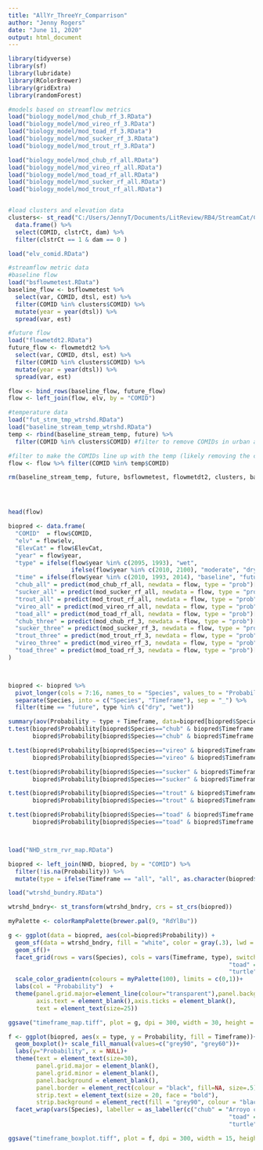 ```yaml
---
title: "AllYr_ThreeYr_Comparrison"
author: "Jenny Rogers"
date: "June 11, 2020"
output: html_document
---
```



```r

library(tidyverse)
library(sf)
library(lubridate)
library(RColorBrewer)
library(gridExtra)
library(randomForest)


```


```r
#models based on streamflow metrics
load("biology_model/mod_chub_rf_3.RData")
load("biology_model/mod_vireo_rf_3.RData")
load("biology_model/mod_toad_rf_3.RData")
load("biology_model/mod_sucker_rf_3.RData")
load("biology_model/mod_trout_rf_3.RData")

load("biology_model/mod_chub_rf_all.RData")
load("biology_model/mod_vireo_rf_all.RData")
load("biology_model/mod_toad_rf_all.RData")
load("biology_model/mod_sucker_rf_all.RData")
load("biology_model/mod_trout_rf_all.RData")


#load clusters and elevation data
clusters<- st_read("C:/Users/JennyT/Documents/LitReview/RB4/StreamCat/COMID clustering.shp") %>% 
  data.frame() %>% 
  select(COMID, clstrCt, dam) %>% 
  filter(clstrCt == 1 & dam == 0 )

load("elv_comid.RData")

#streamflow metric data
#baseline flow
load("bsflowmetest.RData")
baseline_flow <- bsflowmetest %>% 
  select(var, COMID, dtsl, est) %>% 
  filter(COMID %in% clusters$COMID) %>% 
  mutate(year = year(dtsl)) %>% 
  spread(var, est)

#future flow
load("flowmetdt2.RData")
future_flow <- flowmetdt2 %>% 
  select(var, COMID, dtsl, est) %>% 
  filter(COMID %in% clusters$COMID) %>% 
  mutate(year = year(dtsl)) %>% 
  spread(var, est)

flow <- bind_rows(baseline_flow, future_flow)
flow <- left_join(flow, elv, by = "COMID")

#temperature data
load("fut_strm_tmp_wtrshd.RData")
load("baseline_stream_temp_wtrshd.RData")
temp <- rbind(baseline_stream_temp, future) %>% 
  filter(COMID %in% clusters$COMID) #filter to remove COMIDs in urban areas

#filter to make the COMIDs line up with the temp (likely removing the coastline)
flow <- flow %>% filter(COMID %in% temp$COMID) 

rm(baseline_stream_temp, future, bsflowmetest, flowmetdt2, clusters, baseline_flow, future_flow, elv)





```



```r
head(flow)

biopred <- data.frame(
  "COMID"  = flow$COMID,
  "elv" = flow$elv,
  "ElevCat" = flow$ElevCat,
  "year" = flow$year,
  "type" = ifelse(flow$year %in% c(2095, 1993), "wet",
                  ifelse(flow$year %in% c(2010, 2100), "moderate", "dry")),
  "time" = ifelse(flow$year %in% c(2010, 1993, 2014), "baseline", "future"),
  "chub_all" = predict(mod_chub_rf_all, newdata = flow, type = "prob")[,2],
  "sucker_all" = predict(mod_sucker_rf_all, newdata = flow, type = "prob")[,2],
  "trout_all" = predict(mod_trout_rf_all, newdata = flow, type = "prob")[,2],
  "vireo_all" = predict(mod_vireo_rf_all, newdata = flow, type = "prob")[,2],
  "toad_all" = predict(mod_toad_rf_all, newdata = flow, type = "prob")[,2],
  "chub_three" = predict(mod_chub_rf_3, newdata = flow, type = "prob")[,2],
  "sucker_three" = predict(mod_sucker_rf_3, newdata = flow, type = "prob")[,2],
  "trout_three" = predict(mod_trout_rf_3, newdata = flow, type = "prob")[,2],
  "vireo_three" = predict(mod_vireo_rf_3, newdata = flow, type = "prob")[,2],
  "toad_three" = predict(mod_toad_rf_3, newdata = flow, type = "prob")[,2]
)



biopred <- biopred %>% 
  pivot_longer(cols = 7:16, names_to = "Species", values_to = "Probability") %>% 
  separate(Species, into = c("Species", "Timeframe"), sep = "_") %>% 
  filter(time == "future", type %in% c("dry", "wet"))

summary(aov(Probability ~ type + Timeframe, data=biopred[biopred$Species=="chub",]))
t.test(biopred$Probability[biopred$Species=="chub" & biopred$Timeframe == "three"], 
       biopred$Probability[biopred$Species=="chub" & biopred$Timeframe == "all"])

t.test(biopred$Probability[biopred$Species=="vireo" & biopred$Timeframe == "three"], 
       biopred$Probability[biopred$Species=="vireo" & biopred$Timeframe == "all"])

t.test(biopred$Probability[biopred$Species=="sucker" & biopred$Timeframe == "three"], 
       biopred$Probability[biopred$Species=="sucker" & biopred$Timeframe == "all"])

t.test(biopred$Probability[biopred$Species=="trout" & biopred$Timeframe == "three"], 
       biopred$Probability[biopred$Species=="trout" & biopred$Timeframe == "all"])

t.test(biopred$Probability[biopred$Species=="toad" & biopred$Timeframe == "three"], 
       biopred$Probability[biopred$Species=="toad" & biopred$Timeframe == "all"])



load("NHD_strm_rvr_map.RData")

biopred <- left_join(NHD, biopred, by = "COMID") %>% 
  filter(!is.na(Probability)) %>% 
  mutate(type = ifelse(Timeframe == "all", "all", as.character(biopred$type)))

load("wtrshd_bundry.RData")

wtrshd_bndry<- st_transform(wtrshd_bndry, crs = st_crs(biopred))

myPalette <- colorRampPalette(brewer.pal(9, "RdYlBu"))

g <- ggplot(data = biopred, aes(col=biopred$Probability)) +
  geom_sf(data = wtrshd_bndry, fill = "white", color = gray(.3), lwd = 1) +
  geom_sf()+
  facet_grid(rows = vars(Species), cols = vars(Timeframe, type), switch = "y", labeller = as_labeller(c("chub" = "Arroyo chub", "sucker" = "Santa Ana sucker",
                                                               "toad" = "Arroyo toad", "trout" = "Rainbow trout",
                                                               "turtle" = "SW pond turtle", "vireo" = "Least Bell's vireo", "all" = "All Year", "three" = "3-Year", "dry" = "Dry Year", "wet" = "Wet Year")))+
  scale_color_gradientn(colours = myPalette(100), limits = c(0,1))+
  labs(col = "Probability")  + 
  theme(panel.grid.major=element_line(colour="transparent"),panel.background = element_blank(),
        axis.text = element_blank(),axis.ticks = element_blank(),
        text = element_text(size=25))

ggsave("timeframe_map.tiff", plot = g, dpi = 300, width = 30, height = 15, compression = "lzw")

f <- ggplot(biopred, aes(x = type, y = Probability, fill = Timeframe))+
  geom_boxplot()+ scale_fill_manual(values=c("grey90", "grey60"))+
  labs(y="Probability", x = NULL)+
  theme(text = element_text(size=30), 
        panel.grid.major = element_blank(), 
        panel.grid.minor = element_blank(),
        panel.background = element_blank(), 
        panel.border = element_rect(colour = "black", fill=NA, size=.5),
        strip.text = element_text(size = 20, face = "bold"),
        strip.background = element_rect(fill = "grey90", colour = "black"))+
  facet_wrap(vars(Species), labeller = as_labeller(c("chub" = "Arroyo chub", "sucker" = "Santa Ana sucker",
                                                               "toad" = "Arroyo toad", "trout" = "Rainbow trout",
                                                               "turtle" = "SW pond turtle", "vireo" = "Least Bell's vireo")))

ggsave("timeframe_boxplot.tiff", plot = f, dpi = 300, width = 15, height = 10, compression = "lzw")

```
